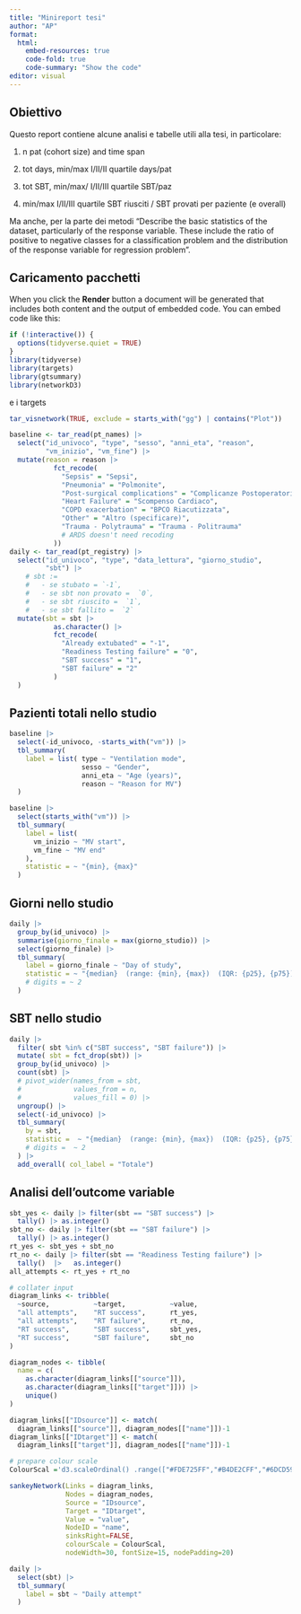 ```yaml
---
title: "Minireport tesi"
author: "AP"
format:
  html:
    embed-resources: true
    code-fold: true
    code-summary: "Show the code"
editor: visual
---
```


## Obiettivo

Questo report contiene alcune analisi e tabelle utili alla tesi, in particolare:

1.  n pat (cohort size) and time span

2.  tot days, min/max I/II/II quartile days/pat

3.  tot SBT, min/max/ I/II/III quartile SBT/paz

4.  min/max I/II/III quartile SBT riusciti / SBT provati per paziente (e overall)

Ma anche, per la parte dei metodi "Describe the basic statistics of the dataset, particularly of the response variable. These include the ratio of positive to negative classes for a classification problem and the distribution of the response variable for regression problem".

## Caricamento pacchetti

When you click the **Render** button a document will be generated that includes both content and the output of embedded code. You can embed code like this:

```r
if (!interactive()) {
  options(tidyverse.quiet = TRUE)
}
library(tidyverse)
library(targets)
library(gtsummary)
library(networkD3)
```

e i targets

```r
tar_visnetwork(TRUE, exclude = starts_with("gg") | contains("Plot"))
```

```r
baseline <- tar_read(pt_names) |>
  select("id_univoco", "type", "sesso", "anni_eta", "reason",
         "vm_inizio", "vm_fine") |>
  mutate(reason = reason |>
           fct_recode(
             "Sepsis" = "Sepsi",
             "Pneumonia" = "Polmonite",
             "Post-surgical complications" = "Complicanze Postoperatorie",
             "Heart Failure" = "Scompenso Cardiaco",
             "COPD exacerbation" = "BPCO Riacutizzata",
             "Other" = "Altro (specificare)",
             "Trauma - Polytrauma" = "Trauma - Politrauma"
             # ARDS doesn't need recoding
           ))
daily <- tar_read(pt_registry) |>
  select("id_univoco", "type", "data_lettura", "giorno_studio", 
         "sbt") |>
    # sbt :=
    #   - se stubato = `-1`,
    #   - se sbt non provato =  `0`,
    #   - se sbt riuscito =  `1`,
    #   - se sbt fallito =  `2`
  mutate(sbt = sbt |>
           as.character() |>
           fct_recode(
             "Already extubated" = "-1",
             "Readiness Testing failure" = "0",
             "SBT success" = "1",
             "SBT failure" = "2"
           )
  )
```

## Pazienti totali nello studio

```r
baseline |>
  select(-id_univoco, -starts_with("vm")) |>
  tbl_summary(
    label = list( type ~ "Ventilation mode",
                  sesso ~ "Gender",
                  anni_eta ~ "Age (years)",
                  reason ~ "Reason for MV")
  )
```

```r
baseline |>
  select(starts_with("vm")) |>
  tbl_summary(
    label = list(
      vm_inizio ~ "MV start",
      vm_fine ~ "MV end"
    ),
    statistic = ~ "{min}, {max}"
  )
```

## Giorni nello studio

```r
daily |>
  group_by(id_univoco) |>
  summarise(giorno_finale = max(giorno_studio)) |>
  select(giorno_finale) |>
  tbl_summary(
    label = giorno_finale ~ "Day of study",
    statistic = ~ "{median}  (range: {min}, {max})  (IQR: {p25}, {p75})",
    # digits = ~ 2
  )
```

## SBT nello studio

```r
daily |>
  filter( sbt %in% c("SBT success", "SBT failure")) |>
  mutate( sbt = fct_drop(sbt)) |>
  group_by(id_univoco) |>
  count(sbt) |>
  # pivot_wider(names_from = sbt,
  #             values_from = n,
  #             values_fill = 0) |>
  ungroup() |>
  select(-id_univoco) |>
  tbl_summary( 
    by = sbt,
    statistic =  ~ "{median}  (range: {min}, {max})  (IQR: {p25}, {p75})",
    # digits =  ~ 2
  ) |>
  add_overall( col_label = "Totale")
```

## Analisi dell'outcome variable

```r

sbt_yes <- daily |> filter(sbt == "SBT success") |>
  tally() |> as.integer()
sbt_no <- daily |> filter(sbt == "SBT failure") |>
  tally() |> as.integer()
rt_yes <- sbt_yes + sbt_no
rt_no <- daily |> filter(sbt == "Readiness Testing failure") |> 
  tally()  |>   as.integer()
all_attempts <- rt_yes + rt_no

# collater input
diagram_links <- tribble(
  ~source,           ~target,           ~value,
  "all attempts",    "RT success",      rt_yes,
  "all attempts",    "RT failure",      rt_no,
  "RT success",      "SBT success",     sbt_yes,
  "RT success",      "SBT failure",     sbt_no
)

diagram_nodes <- tibble(
  name = c(
    as.character(diagram_links[["source"]]), 
    as.character(diagram_links[["target"]])) |>
    unique()
)

diagram_links[["IDsource"]] <- match(
  diagram_links[["source"]], diagram_nodes[["name"]])-1 
diagram_links[["IDtarget"]] <- match(
  diagram_links[["target"]], diagram_nodes[["name"]])-1

# prepare colour scale
ColourScal ='d3.scaleOrdinal() .range(["#FDE725FF","#B4DE2CFF","#6DCD59FF","#35B779FF","#1F9E89FF","#26828EFF","#31688EFF","#3E4A89FF","#482878FF","#440154FF"])'

sankeyNetwork(Links = diagram_links,
              Nodes = diagram_nodes,
              Source = "IDsource", 
              Target = "IDtarget",
              Value = "value",
              NodeID = "name", 
              sinksRight=FALSE,
              colourScale = ColourScal,
              nodeWidth=30, fontSize=15, nodePadding=20)

```

```r
daily |>
  select(sbt) |>
  tbl_summary(
    label = sbt ~ "Daily attempt"
  )
```
